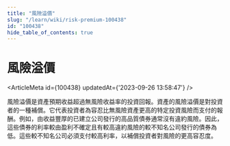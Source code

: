 ```yaml
---
title: "風險溢價"
slug: "/learn/wiki/risk-premium-100438"
id: "100438"
hide_table_of_contents: true
---
```



# 風險溢價

<ArticleMeta id={100438} updatedAt={'2023-09-26 13:58:47'} />
<div className='border-solid border-b border-t-0 my-4 border-[var(--ifm-color-gray-300)]' />

風險溢價是資產預期收益超過無風險收益率的投資回報。資產的風險溢價是對投資者的一種補償。它代表投資者為容忍比無風險資產更高的特定投資風險而支付的報酬。例如，由收益豐厚的已建立公司發行的高品質債券通常沒有違約風險。因此，這些債券的利率較由盈利不確定且有較高違約風險的較不知名公司發行的債券為低。這些較不知名公司必須支付較高利率，以補償投資者對風險的更高容忍度。
